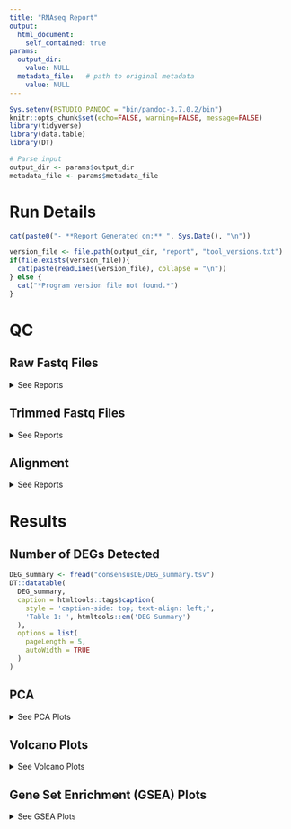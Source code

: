 ```yaml
---
title: "RNAseq Report"
output: 
  html_document:
    self_contained: true
params:
  output_dir:
    value: NULL
  metadata_file:   # path to original metadata
    value: NULL
---
```


```r
Sys.setenv(RSTUDIO_PANDOC = "bin/pandoc-3.7.0.2/bin")
knitr::opts_chunk$set(echo=FALSE, warning=FALSE, message=FALSE)
library(tidyverse)
library(data.table)
library(DT)
```

```r
# Parse input
output_dir <- params$output_dir
metadata_file <- params$metadata_file
```


# Run Details

```r
cat(paste0("- **Report Generated on:** ", Sys.Date(), "\n"))

version_file <- file.path(output_dir, "report", "tool_versions.txt")
if(file.exists(version_file)){
  cat(paste(readLines(version_file), collapse = "\n"))
} else {
  cat("*Program version file not found.*")
}
```


# QC

## Raw Fastq Files
<details>
  <summary>See Reports</summary>
```r
multi_qc_path <- "qc/raw_reads/multiqc_report.html"
fastqc_paths <- list.files("qc/raw_reads/", pattern = "*fastqc.html", full.names = T)
if(file.exists(multi_qc_path)){
  cat(paste0("[MultiQC Report](",multi_qc_path,"){target='_blank'}\n\n"))
}else{
  cat("*MultiQC report not found.*\n\n")
}
if(length(fastqc_paths)>0){
  for(path in fastqc_paths){
    cat(paste0("[",gsub("_fastqc.html","",basename(path))," FastQC Report](",path,"){target='_blank'}\n\n"))
  }
}else{
  cat("*No raw fastqc files detected.*\n\n")
}
```
</details> 

## Trimmed Fastq Files
<details>
  <summary>See Reports</summary>
```r
multi_qc_path <- "qc/trimmed_reads/multiqc_report.html"
fastqc_paths <- list.files("qc/trimmed_reads/", pattern = "*fastqc.html", full.names = T)
if(file.exists(multi_qc_path)){
  cat(paste0("[MultiQC Report](",multi_qc_path,"){target='_blank'}\n\n"))
}else{
  cat("*MultiQC report not found.*\n\n")
}
if(length(fastqc_paths)>0){
  for(path in fastqc_paths){
    cat(paste0("[",gsub("_fastqc.html","",basename(path))," FastQC Report](",path,"){target='_blank'}\n\n"))
  }
}else{
  cat("*No trimmed fastqc files detected.*\n\n")
}
```
</details> 

## Alignment
<details>
  <summary>See Reports</summary>
```r
multi_qc_path <- "qc/alignment/multiqc_report.html"
if(file.exists(multi_qc_path)){
  cat(paste0("[MultiQC Report](",multi_qc_path,"){target='_blank'}\n\n"))
}else{
  cat("*MultiQC report not found.*\n\n")
}
```
</details>

# Results

## Number of DEGs Detected

```r
DEG_summary <- fread("consensusDE/DEG_summary.tsv")
DT::datatable(
  DEG_summary,
  caption = htmltools::tags$caption(
    style = 'caption-side: top; text-align: left;',
    'Table 1: ', htmltools::em('DEG Summary')
  ),
  options = list(
    pageLength = 5,
    autoWidth = TRUE
  )
)
```

## PCA
<details markdown="1">
  <summary>See PCA Plots</summary>
  
### Raw Data

```r
knitr::include_graphics("plots/raw_data_pca.png")
```

### Corrected and Normalised

```r
knitr::include_graphics("plots/corrected_normalised_data_pca.png")
```

</details> 

## Volcano Plots
<details>
  <summary>See Volcano Plots</summary>
```r
plots <- list.files("plots", pattern="all_volcano_plots.png", full.names=TRUE)
knitr::include_graphics(plots)
```
</details>

## Gene Set Enrichment (GSEA) Plots
<details>
  <summary>See GSEA Plots</summary>
```r
plots <- list.files("plots", pattern="dotplot.png", full.names=TRUE)
knitr::include_graphics(plots)

plots <- list.files("plots", pattern="network.png", full.names=TRUE)
knitr::include_graphics(plots)
```
</details>

